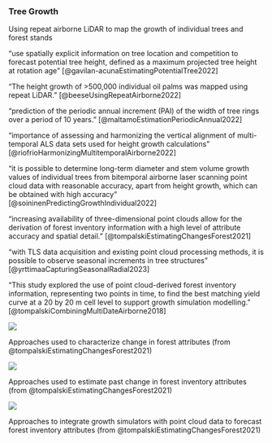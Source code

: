 
### Tree Growth

Using repeat airborne LiDAR to map the growth of individual trees and forest stands

"use spatially explicit information on tree location and competition to forecast potential tree height, defined as a maximum projected tree height at rotation age" [@gavilan-acunaEstimatingPotentialTree2022]

"The height growth of >500,000 individual oil palms was mapped using repeat LiDAR." [@beeseUsingRepeatAirborne2022]

"prediction of the periodic annual increment (PAI) of the width of tree rings over a period of 10 years." [@maltamoEstimationPeriodicAnnual2022]

"importance of assessing and harmonizing the vertical alignment of multi-temporal ALS data sets used for height growth calculations" [@riofrioHarmonizingMultitemporalAirborne2022]

"it is possible to determine long-term diameter and stem volume growth values of individual trees from bitemporal airborne laser scanning point cloud data with reasonable accuracy, apart from height growth, which can be obtained with high accuracy" [@soininenPredictingGrowthIndividual2022]

"increasing availability of three-dimensional point clouds allow for the derivation of forest inventory information with a high level of attribute accuracy and spatial detail." [@tompalskiEstimatingChangesForest2021]

"with TLS data acquisition and existing point cloud processing methods, it is possible to observe seasonal increments in tree structures" [@yrttimaaCapturingSeasonalRadial2023]

"This study explored the use of point cloud-derived forest inventory information, representing two points in time, to find the best matching yield curve at a 20 by 20 m cell level to support growth simulation modelling." [@tompalskiCombiningMultiDateAirborne2018]

::: {#fig-tree-growth1}
![](https://media.springernature.com/lw685/springer-static/image/art%3A10.1007%2Fs40725-021-00139-6/MediaObjects/40725_2021_139_Fig1_HTML.png?as=webp)

Approaches used to characterize change in forest attributes (from @tompalskiEstimatingChangesForest2021)
:::

::: {#fig-tree-growth2}
![](https://media.springernature.com/full/springer-static/image/art%3A10.1007%2Fs40725-021-00139-6/MediaObjects/40725_2021_139_Fig2_HTML.png?as=webp)

Approaches used to estimate past change in forest inventory attributes (from @tompalskiEstimatingChangesForest2021)
:::

::: {#fig-tree-growth3}
![](https://media.springernature.com/full/springer-static/image/art%3A10.1007%2Fs40725-021-00139-6/MediaObjects/40725_2021_139_Fig4_HTML.png?as=webp)

Approaches to integrate growth simulators with point cloud data to forecast forest inventory attributes (from @tompalskiEstimatingChangesForest2021)
:::
